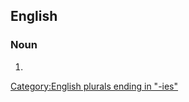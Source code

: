 ==English==

===Noun===
{{head|en|noun plural form}}

# {{plural of|thrombectomy|lang=en}}

[[Category:English plurals ending in "-ies"]]